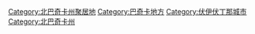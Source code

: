 [[Category:北巴奇卡州聚居地|Category:北巴奇卡州聚居地]]
[[Category:巴奇卡地方|Category:巴奇卡地方]]
[[Category:伏伊伏丁那城市|Category:伏伊伏丁那城市]]
[[Category:北巴奇卡州|Category:北巴奇卡州]]